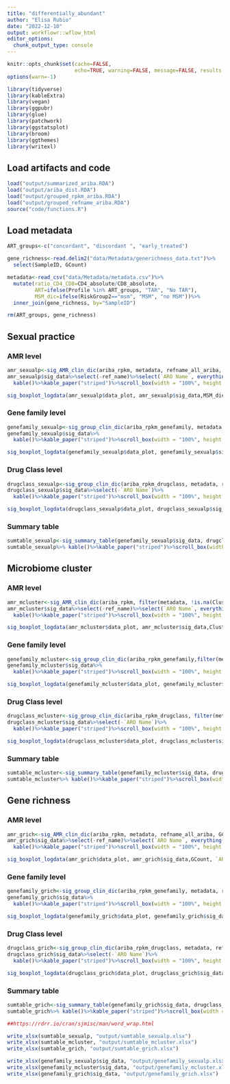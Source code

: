 ```yaml
---
title: "differentially_abundant"
author: "Elisa Rubio"
date: "2022-12-10"
output: workflowr::wflow_html
editor_options:
  chunk_output_type: console
---
```


```r
knitr::opts_chunk$set(cache=FALSE,
                      echo=TRUE, warning=FALSE, message=FALSE, results ='markup')
options(warn=-1)
```

```r
library(tidyverse)
library(kableExtra)
library(vegan)
library(ggpubr)
library(glue)
library(patchwork)
library(ggstatsplot)
library(broom)
library(ggthemes)
library(writexl)
```

## Load artifacts and  code
```r
load("output/summarized_ariba.RDA")
load("output/ariba_dist.RDA")
load("output/grouped_rpkm_ariba.RDA")
load("output/grouped_refname_ariba.RDA")
source("code/functions.R")
```

## Load metadata
```r
ART_groups<-c("concordant", "discordant ", "early_treated")

gene_richness<-read.delim2("data/Metadata/generichness_data.txt")%>%
  select(SampleID, GCount)

metadata<-read_csv("data/Metadata/metadata.csv")%>%
  mutate(ratio_CD4_CD8=CD4_absolute/CD8_absolute,
         ART=ifelse(Profile %in% ART_groups, "TAR", "No TAR"),
         MSM_dic=ifelse(RiskGroup2=="msm", "MSM", "no MSM"))%>%
  inner_join(gene_richness, by="SampleID")

rm(ART_groups, gene_richness)
```

## Sexual practice

### AMR level

```r
amr_sexualp<-sig_AMR_clin_dic(ariba_rpkm, metadata, refname_all_ariba, MSM_dic)
amr_sexualp$sig_data%>%select(-ref_name)%>%select(`ARO Name`, everything())%>%
  kable()%>%kable_paper("striped")%>%scroll_box(width = "100%", height = "500px")
```


```r
sig_boxplot_logdata(amr_sexualp$data_plot, amr_sexualp$sig_data,MSM_dic, `ARO Term`)
```


### Gene family level

```r
genefamily_sexualp<-sig_group_clin_dic(ariba_rpkm_genefamily, metadata, refname_ariba_genefamily, MSM_dic)
genefamily_sexualp$sig_data%>%
  kable()%>%kable_paper("striped")%>%scroll_box(width = "100%", height = "500px")
```

```r
sig_boxplot_logdata(genefamily_sexualp$data_plot, genefamily_sexualp$sig_data,MSM_dic, group_name)
```


### Drug Class level

```r
drugclass_sexualp<-sig_group_clin_dic(ariba_rpkm_drugclass, metadata, refname_ariba_drugclass, MSM_dic)
drugclass_sexualp$sig_data%>%select(-`ARO Name`)%>%
  kable()%>%kable_paper("striped")%>%scroll_box(width = "100%", height = "500px")
```

```r
sig_boxplot_logdata(drugclass_sexualp$data_plot, drugclass_sexualp$sig_data,MSM_dic, group_name)
```


### Summary table

```r
sumtable_sexualp<-sig_summary_table(genefamily_sexualp$sig_data, drugclass_sexualp$sig_data)
sumtable_sexualp%>% kable()%>%kable_paper("striped")%>%scroll_box(width = "100%", height = "500px")
```


## Microbiome cluster

### AMR level

```r
amr_mcluster<-sig_AMR_clin_dic(ariba_rpkm, filter(metadata, !is.na(Cluster)), refname_all_ariba, Cluster)
amr_mcluster$sig_data%>%select(-ref_name)%>%select(`ARO Name`, everything())%>%
  kable()%>%kable_paper("striped")%>%scroll_box(width = "100%", height = "500px")
```


```r
sig_boxplot_logdata(amr_mcluster$data_plot, amr_mcluster$sig_data,Cluster, `ARO Term`)
```


### Gene family level

```r
genefamily_mcluster<-sig_group_clin_dic(ariba_rpkm_genefamily,filter(metadata, !is.na(Cluster)), refname_ariba_genefamily, Cluster)
genefamily_mcluster$sig_data%>%
  kable()%>%kable_paper("striped")%>%scroll_box(width = "100%", height = "500px")
```

```r
sig_boxplot_logdata(genefamily_mcluster$data_plot, genefamily_mcluster$sig_data,Cluster, group_name)
```


### Drug Class level

```r
drugclass_mcluster<-sig_group_clin_dic(ariba_rpkm_drugclass, filter(metadata, !is.na(Cluster)), refname_ariba_drugclass, Cluster)
drugclass_mcluster$sig_data%>%select(-`ARO Name`)%>%
  kable()%>%kable_paper("striped")%>%scroll_box(width = "100%", height = "500px")
```

```r
sig_boxplot_logdata(drugclass_mcluster$data_plot, drugclass_mcluster$sig_data,Cluster, group_name)
```


### Summary table

```r
sumtable_mcluster<-sig_summary_table(genefamily_mcluster$sig_data, drugclass_mcluster$sig_data)
sumtable_mcluster%>% kable()%>%kable_paper("striped")%>%scroll_box(width = "100%", height = "500px")
```



## Gene richness

### AMR level

```r
amr_grich<-sig_AMR_clin_dic(ariba_rpkm, metadata, refname_all_ariba, GCount)
amr_grich$sig_data%>%select(-ref_name)%>%select(`ARO Name`, everything())%>%
  kable()%>%kable_paper("striped")%>%scroll_box(width = "100%", height = "500px")
```


```r
sig_boxplot_logdata(amr_grich$data_plot, amr_grich$sig_data,GCount, `ARO Term`)
```


### Gene family level

```r
genefamily_grich<-sig_group_clin_dic(ariba_rpkm_genefamily, metadata, refname_ariba_genefamily, GCount)
genefamily_grich$sig_data%>%
  kable()%>%kable_paper("striped")%>%scroll_box(width = "100%", height = "500px")
```

```r
sig_boxplot_logdata(genefamily_grich$data_plot, genefamily_grich$sig_data,GCount, group_name)
```


### Drug Class level

```r
drugclass_grich<-sig_group_clin_dic(ariba_rpkm_drugclass, metadata, refname_ariba_drugclass, GCount)
drugclass_grich$sig_data%>%select(-`ARO Name`)%>%
  kable()%>%kable_paper("striped")%>%scroll_box(width = "100%", height = "500px")
```

```r
sig_boxplot_logdata(drugclass_grich$data_plot, drugclass_grich$sig_data,GCount, group_name)
```


### Summary table

```r
sumtable_grich<-sig_summary_table(genefamily_grich$sig_data, drugclass_grich$sig_data)
sumtable_grich%>% kable()%>%kable_paper("striped")%>%scroll_box(width = "100%", height = "500px")
```


```r
##https://rdrr.io/cran/sjmisc/man/word_wrap.html

write_xlsx(sumtable_sexualp, "output/sumtable_sexualp.xlsx")
write_xlsx(sumtable_mcluster, "output/sumtable_mcluster.xlsx")
write_xlsx(sumtable_grich, "output/sumtable_grich.xlsx")

write_xlsx(genefamily_sexualp$sig_data, "output/genefamily_sexualp.xlsx")
write_xlsx(genefamily_mcluster$sig_data, "output/genefamily_mcluster.xlsx")
write_xlsx(genefamily_grich$sig_data, "output/genefamily_grich.xlsx")
```

